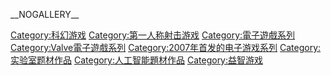 {{NoteTA
|G1=Games
}}

{{DEFAULTSORT:Portal}}
[[Category:科幻游戏|Category:科幻游戏]]
[[Category:第一人称射击游戏|Category:第一人称射击游戏]]
[[Category:電子遊戲系列|Category:電子遊戲系列]]
[[Category:Valve電子遊戲系列|Category:Valve電子遊戲系列]]
[[Category:2007年首发的电子游戏系列|Category:2007年首发的电子游戏系列]]
[[Category:实验室题材作品|Category:实验室题材作品]]
[[Category:人工智能題材作品|Category:人工智能題材作品]]
[[Category:益智游戏|Category:益智游戏]]

__NOGALLERY__